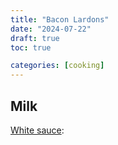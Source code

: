 ```yaml
---
title: "Bacon Lardons"
date: "2024-07-22"
draft: true
toc: true

categories: [cooking]
---
```


## Milk

[White sauce](https://en.wikipedia.org/wiki/Béchamel_sauce):
